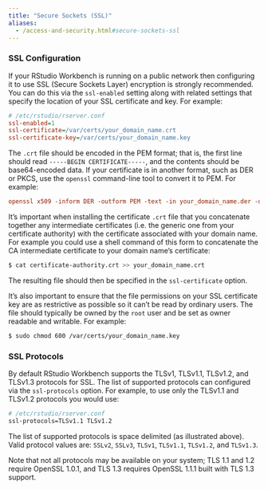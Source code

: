 ```yaml
---
title: "Secure Sockets (SSL)"
aliases:
  - /access-and-security.html#secure-sockets-ssl
---
```


### SSL Configuration

If your RStudio Workbench is running on a public network then configuring it to use SSL (Secure Sockets Layer) encryption is strongly recommended. You can do this via the `ssl-enabled` setting along with related settings that specify the location of your SSL certificate and key. For example:

```ini
# /etc/rstudio/rserver.conf
ssl-enabled=1
ssl-certificate=/var/certs/your_domain_name.crt
ssl-certificate-key=/var/certs/your_domain_name.key  
```

The `.crt` file should be encoded in the PEM format; that is, the first line should read `-----BEGIN CERTIFICATE-----`, and the contents should be base64-encoded data. If your certificate is in another format, such as DER or PKCS, use the `openssl` command-line tool to convert it to PEM. For example:

```ini
openssl x509 -inform DER -outform PEM -text -in your_domain_name.der -out your_domain_name.crt
```

It's important when installing the certificate `.crt` file that you concatenate together any intermediate certificates (i.e. the generic one from your certificate authority) with the certificate associated with your domain name. For example you could use a shell command of this form to concatenate the CA intermediate certificate to your domain name's certificate:

```bash
$ cat certificate-authority.crt >> your_domain_name.crt
```

The resulting file should then be specified in the `ssl-certificate` option.

It's also important to ensure that the file permissions on your SSL certificate key are as restrictive as possible so it can't be read by ordinary users. The file should typically be owned by the `root` user and be set as owner readable and writable. For example:

```bash
$ sudo chmod 600 /var/certs/your_domain_name.key 
```

### SSL Protocols

By default RStudio Workbench supports the TLSv1, TLSv1.1, TLSv1.2, and TLSv1.3 protocols for SSL. The list of supported protocols can configured via the `ssl-protocols` option. For example, to use only the TLSv1.1 and TLSv1.2 protocols you would use:

```bash
# /etc/rstudio/rserver.conf
ssl-protocols=TLSv1.1 TLSv1.2
```

The list of supported protocols is space delimited (as illustrated above). Valid protocol values are: `SSLv2`, `SSLv3`, `TLSv1`, `TLSv1.1`, `TLSv1.2`, and `TLSv1.3`.

Note that not all protocols may be available on your system; TLS 1.1 and 1.2 require OpenSSL 1.0.1, and TLS 1.3 requires OpenSSL 1.1.1 built with TLS 1.3 support.

